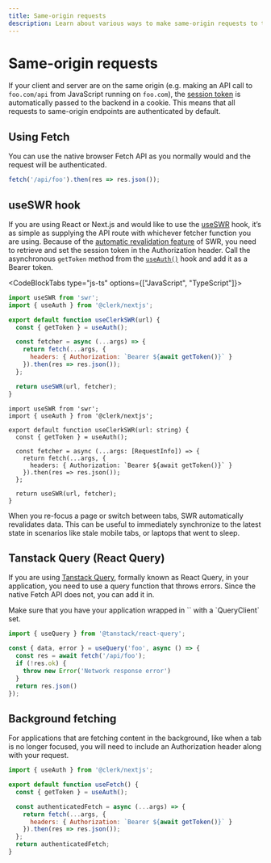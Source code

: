 ```yaml
---
title: Same-origin requests
description: Learn about various ways to make same-origin requests to the backend when using Clerk SDKs.
---
```


# Same-origin requests

If your client and server are on the same origin (e.g. making an API call to `foo.com/api` from JavaScript running on `foo.com`), the [session token](https://clerk.com/docs/backend-requests/resources/session-tokens) is automatically passed to the backend in a cookie. This means that all requests to same-origin endpoints are authenticated by default.

## Using Fetch

You can use the native browser Fetch API as you normally would and the request will be authenticated.

```js {{ prettier: false }}
fetch('/api/foo').then(res => res.json());
```

## useSWR hook

If you are using React or Next.js and would like to use the [useSWR](https://swr.vercel.app/) hook, it’s as simple as supplying the API route with whichever fetcher function you are using. Because of the [automatic revalidation feature](https://swr.vercel.app/docs/revalidation) of SWR, you need to retrieve and set the session token in the Authorization header. Call the asynchronous `getToken` method from the [`useAuth()`](/docs/references/react/use-auth) hook and add it as a Bearer token.

<CodeBlockTabs type="js-ts" options={["JavaScript", "TypeScript"]}>
  ```jsx {{ prettier: false }}
  import useSWR from 'swr';
  import { useAuth } from '@clerk/nextjs';

  export default function useClerkSWR(url) {
    const { getToken } = useAuth();

    const fetcher = async (...args) => {
      return fetch(...args, {
        headers: { Authorization: `Bearer ${await getToken()}` }
      }).then(res => res.json());
    };

    return useSWR(url, fetcher);
  }
  ```

  ```tsx {{ prettier: false }}
  import useSWR from 'swr';
  import { useAuth } from '@clerk/nextjs';

  export default function useClerkSWR(url: string) {
    const { getToken } = useAuth();

    const fetcher = async (...args: [RequestInfo]) => {
      return fetch(...args, {
        headers: { Authorization: `Bearer ${await getToken()}` }
      }).then(res => res.json());
    };

    return useSWR(url, fetcher);
  }
  ```
</CodeBlockTabs>

When you re-focus a page or switch between tabs, SWR automatically revalidates data. This can be useful to immediately synchronize to the latest state in scenarios like stale mobile tabs, or laptops that went to sleep.

## Tanstack Query (React Query)

If you are using [Tanstack Query](https://tanstack.com/query/v4/docs/react/overview), formally known as React Query, in your application, you need to use a query function that throws errors. Since the native Fetch API does not, you can add it in.

<Callout type="warning">
  Make sure that you have your application wrapped in `<QueryClientProvider />` with a `QueryClient` set.
</Callout>

```jsx {{ prettier: false }}
import { useQuery } from '@tanstack/react-query';

const { data, error } = useQuery('foo', async () => {
  const res = await fetch('/api/foo');
  if (!res.ok) {
    throw new Error('Network response error')
  }
  return res.json()
});
```

## Background fetching

For applications that are fetching content in the background, like when a tab is no longer focused, you will need to include an Authorization header along with your request.

```jsx {{ prettier: false }}
import { useAuth } from '@clerk/nextjs';

export default function useFetch() {
  const { getToken } = useAuth();

  const authenticatedFetch = async (...args) => {
    return fetch(...args, {
      headers: { Authorization: `Bearer ${await getToken()}` }
    }).then(res => res.json());
  };
  return authenticatedFetch;
}
```
